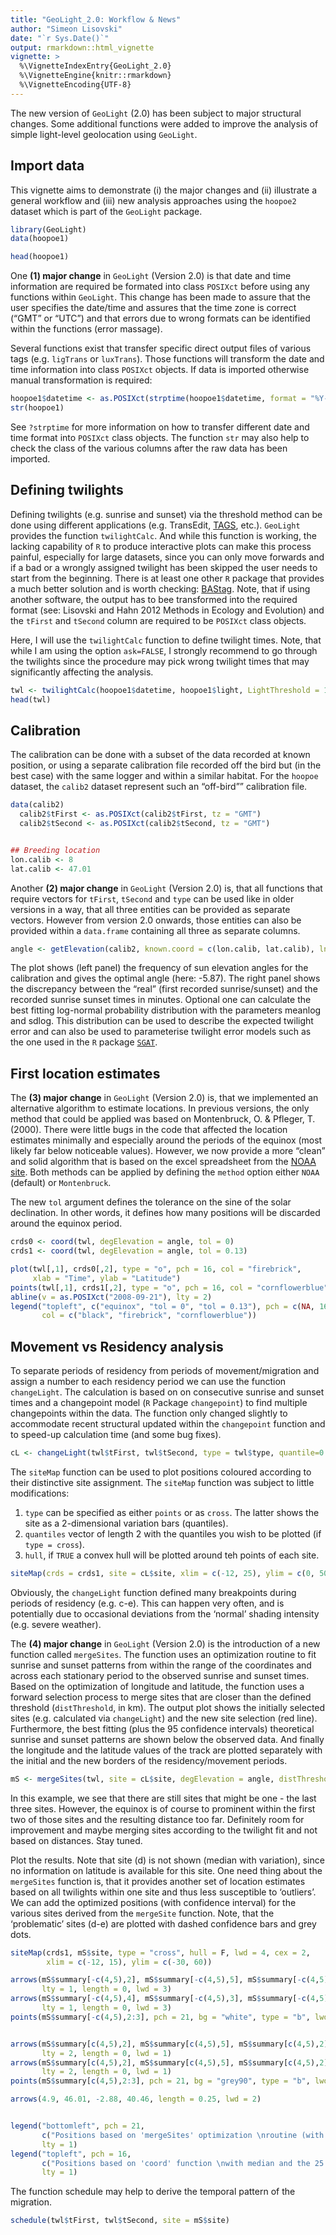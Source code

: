 ```yaml
---
title: "GeoLight_2.0: Workflow & News"
author: "Simeon Lisovski"
date: "`r Sys.Date()`"
output: rmarkdown::html_vignette
vignette: >
  %\VignetteIndexEntry{GeoLight_2.0}
  %\VignetteEngine{knitr::rmarkdown}
  %\VignetteEncoding{UTF-8}
---
```


The new version of `GeoLight` (2.0) has been subject to major structural changes. Some additional functions were added to improve the analysis of simple light-level geolocation using `GeoLight`.


## Import data

This vignette aims to demonstrate (i) the major changes and (ii) illustrate a general workflow and (iii) new analysis approaches using the `hoopoe2` dataset which is part of the `GeoLight` package.

```r
library(GeoLight)
data(hoopoe1)

head(hoopoe1)
```

One **(1) major change** in `GeoLight` (Version 2.0) is that date and time information are required be formated into class `POSIXct` before using any functions within `GeoLight`. This change has been made to assure that the user specifies the date/time and assures that the time zone is correct ("GMT" or "UTC") and that errors due to wrong formats can be identified within the functions (error massage).

Several functions exist that transfer specific direct output files of various tags (e.g. `ligTrans` or `luxTrans`). Those functions will transform the date and time information into class `POSIXct` objects. If data is imported otherwise manual transformation is required:

```r
hoopoe1$datetime <- as.POSIXct(strptime(hoopoe1$datetime, format = "%Y-%m-%d %H:%M:%S", tz = "GMT"))
str(hoopoe1)
```

See `?strptime` for more information on how to transfer different date and time format into `POSIXct` class objects. The function `str` may also help to check the class of the various columns after the raw data has been imported.


## Defining twilights

Defining twilights (e.g. sunrise and sunset) via the threshold method can be done using different applications (e.g. TransEdit, [TAGS](http://tags.animalmigration.org/geologgerui/), etc.). `GeoLight` provides the function `twilightCalc`. And while this function is working, the lacking capability of `R` to produce interactive plots can make this process painful, especially for large datasets, since you can only move forwards and if a bad or a wrongly assigned twilight has been skipped the user needs to start from the beginning. There is at least one other `R` package that provides a much better solution and is worth checking: [BAStag](https://github.com/SWotherspoon/BAStag). Note, that if using another software, the output has to bee transformed into the required format (see: Lisovski and Hahn 2012 Methods in Ecology and Evolution) and the `tFirst` and `tSecond` column are required to be `POSIXct` class objects.

Here, I will use the `twilightCalc` function to define twilight times. Note, that while I am using the option `ask=FALSE`, I strongly recommend to go through the twilights since the procedure may pick wrong twilight times that may significantly affecting the analysis.



```r
twl <- twilightCalc(hoopoe1$datetime, hoopoe1$light, LightThreshold = 1.5, ask = F)
head(twl)
```


## Calibration

The calibration can be done with a subset of the data recorded at known position, or using a separate calibration file recorded off the bird but (in the best case) with the same logger and within a similar habitat. For the `hoopoe` dataset, the `calib2` dataset represent such an "off-bird"" calibration file.

```r
data(calib2)
  calib2$tFirst <- as.POSIXct(calib2$tFirst, tz = "GMT")
  calib2$tSecond <- as.POSIXct(calib2$tSecond, tz = "GMT")


## Breeding location
lon.calib <- 8
lat.calib <- 47.01
```

Another **(2) major change** in `GeoLight` (Version 2.0) is, that all functions that require vectors for `tFirst`, `tSecond` and `type` can be used like in older versions in  a way, that all three entities can be provided as separate vectors. However from version 2.0 onwards, those entities can also be provided within a `data.frame` containing all three as separate columns.

```r
angle <- getElevation(calib2, known.coord = c(lon.calib, lat.calib), lnorm.pars = T)[1]
```

The plot shows (left panel) the frequency of sun elevation angles for the calibration and gives the optimal angle (here: -5.87). The right panel shows the discrepancy between the "real" (first recorded sunrise/sunset) and the recorded sunrise sunset times in minutes. Optional one can calculate the best fitting log-normal probability distribution with the parameters meanlog and sdlog. This distribution can be used to describe the expected twilight error and can also be used to parameterise twilight error models such as the one used in the `R` package [`SGAT`](https://github.com/swotherspoon/sgat).

## First location estimates

The **(3) major change** in `GeoLight` (Version 2.0) is, that we implemented an alternative algorithm to estimate locations. In previous versions, the only method that could be applied was based on Montenbruck, O. & Pfleger, T. (2000). There were little bugs in the code that affected the location estimates minimally and especially around the periods of the equinox (most likely far below noticeable values). However, we now provide a more "clean" and solid algorithm that is based on the excel spreadsheet from the [NOAA site](http://www.esrl.noaa.gov/gmd/grad/solcalc/). Both methods can be applied by defining the `method` option either `NOAA` (default) or `Montenbruck`.

The new `tol` argument defines the tolerance on the sine of the solar declination. In other words, it defines how many positions will be discarded around the equinox period.

```r
crds0 <- coord(twl, degElevation = angle, tol = 0)
crds1 <- coord(twl, degElevation = angle, tol = 0.13)

plot(twl[,1], crds0[,2], type = "o", pch = 16, col = "firebrick", 
     xlab = "Time", ylab = "Latitude")
points(twl[,1], crds1[,2], type = "o", pch = 16, col = "cornflowerblue")
abline(v = as.POSIXct("2008-09-21"), lty = 2)
legend("topleft", c("equinox", "tol = 0", "tol = 0.13"), pch = c(NA, 16, 16), lty = c(2,1,1), 
       col = c("black", "firebrick", "cornflowerblue"))
```

## Movement vs Residency analysis

To separate periods of residency from periods of movement/migration and assign a number to each residency period we can use the function `changeLight`. The calculation is based on on consecutive sunrise and sunset times and a changepoint model (`R` Package `changepoint`) to find multiple changepoints within the data. The function only changed slightly to accommodate recent structural updated within the `changepoint` function and to speed-up calculation time (and some bug fixes).

```r
cL <- changeLight(twl$tFirst, twl$tSecond, type = twl$type, quantile=0.95, summary = F, days = 2)
```

The `siteMap` function can be used to plot positions coloured according to their distinctive site assignment. The `siteMap` function was subject to little modifications: 

1. `type` can be specified as either `points` or as `cross`. The latter shows the site as a 2-dimensional variation bars (quantiles).
2. `quantiles` vector of length 2 with the quantiles you wish to be plotted (if `type = cross`).
3. `hull`, if `TRUE` a convex hull will be plotted around teh points of each site.

```r
siteMap(crds = crds1, site = cL$site, xlim = c(-12, 25), ylim = c(0, 50))
````

Obviously, the `changeLight` function defined many breakpoints during periods of residency (e.g. c-e). This can happen very often, and is potentially due to occasional deviations from the 'normal' shading intensity (e.g. severe weather).

The **(4) major change** in `GeoLight` (Version 2.0) is the introduction of a new function called `mergeSites`. The function uses an optimization routine to fit sunrise and sunset patterns from within the range of the coordinates and across each stationary period to the observed sunrise and sunset times. Based on the optimization of longitude and latitude, the function uses a forward selection process to merge sites that are closer than the defined threshold (`distThreshold`, in km). The output plot shows the initially selected sites (e.g. calculated via `changeLight`) and the new site selection (red line). Furthermore, the best fitting (plus the 95 confidence intervals) theoretical sunrise and sunset patterns are shown below the observed data. And finally the longitude and the latitude values of the track are plotted separately with the initial and the new borders of the residency/movement periods.

```r
mS <- mergeSites(twl, site = cL$site, degElevation = angle, distThreshold = 300)
```

In this example, we see that there are still sites that might be one - the last three sites. However, the equinox is of course to prominent within the first two of those sites and the resulting distance too far. Definitely room for improvement and maybe merging sites according to the twilight fit and not based on distances. Stay tuned.

Plot the results. Note that site (d) is not shown (median with variation), since no information on latitude is available for this site. One need thing about the `mergeSites` function is, that it provides another set of location estimates based on all twilights within one site and thus less susceptible to 'outliers'. We can add the optimized positions (with confidence interval) for the various sites derived from the `mergeSite` function. Note, that the 'problematic' sites (d-e) are plotted with dashed confidence bars and grey dots.

```r
siteMap(crds1, mS$site, type = "cross", hull = F, lwd = 4, cex = 2,
        xlim = c(-12, 15), ylim = c(-30, 60))

arrows(mS$summary[-c(4,5),2], mS$summary[-c(4,5),5], mS$summary[-c(4,5),2], mS$summary[-c(4,5),7], 
       lty = 1, length = 0, lwd = 3)
arrows(mS$summary[-c(4,5),4], mS$summary[-c(4,5),3], mS$summary[-c(4,5),6], mS$summary[-c(4,5),3], 
       lty = 1, length = 0, lwd = 3)
points(mS$summary[-c(4,5),2:3], pch = 21, bg = "white", type = "b", lwd = 2, cex = 1.5)


arrows(mS$summary[c(4,5),2], mS$summary[c(4,5),5], mS$summary[c(4,5),2], mS$summary[c(4,5),7], 
       lty = 2, length = 0, lwd = 1)
arrows(mS$summary[c(4,5),2], mS$summary[c(4,5),5], mS$summary[c(4,5),2], mS$summary[c(4,5),7], 
       lty = 2, length = 0, lwd = 1)
points(mS$summary[c(4,5),2:3], pch = 21, bg = "grey90", type = "b", lwd = 1.5, cex = 1)

arrows(4.9, 46.01, -2.88, 40.46, length = 0.25, lwd = 2)


legend("bottomleft", pch = 21, 
       c("Positions based on 'mergeSites' optimization \nroutine (with 95% confidence intervals)."), 
       lty = 1)
legend("topleft", pch = 16, 
       c("Positions based on 'coord' function \nwith median and the 25 and 75 percent variation."), 
       lty = 1)
```

The function schedule may help to derive the temporal pattern of the migration.

```r
schedule(twl$tFirst, twl$tSecond, site = mS$site)
```



